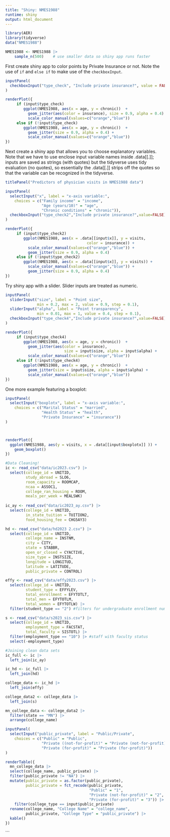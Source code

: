 ```yaml
---
title: "Shiny: NMES1988"
runtime: shiny
output: html_document
---
```


```r
library(AER)
library(tidyverse)
data("NMES1988")

NMES1988 <- NMES1988 |>
    sample_n(500)    # use smaller data so shiny app runs faster
```


First create shiny app to color points by Private Insurance or not.  Note the use of `if` and `else if` to make use of the `checkboxInput`.

```r
inputPanel(
  checkboxInput("type_check", "Include private insurance?", value = FALSE)
)

renderPlot({
     if (input$type_check) 
        ggplot(NMES1988, aes(x = age, y = chronic))  + 
          geom_jitter(aes(color = insurance), size = 0.9, alpha = 0.4) +
          scale_color_manual(values=c("orange","blue"))
     else if (!input$type_check)      
        ggplot(NMES1988, aes(x = age, y = chronic))  + 
          geom_jitter(size = 0.9, alpha = 0.4) +
          scale_color_manual(values=c("orange","blue"))
})
```

Next create a shiny app that allows you to choose explanatory variables.  Note that we have to use enclose input variable names inside .data[[.]]; inputs are saved as strings (with quotes) but the tidyverse uses tidy evaluation (no quotes), so essentially the .data[[.]] strips off the quotes so that the variable can be recognized in the tidyverse.

```r
titlePanel("Predictors of physician visits in NMES1988 data")

inputPanel(
  selectInput("x", label = "x-axis variable:",
    choices = c("Family income" = "income",
                "Age (years/10)" = "age",
                "Chronic conditions" = "chronic")),
  checkboxInput("type_check2","Include private insurance?",value=FALSE)
)

renderPlot({
     if (input$type_check2) 
        ggplot(NMES1988, aes(x = .data[[input$x]], y = visits, 
                                    color = insurance)) +   
          scale_color_manual(values=c("orange","blue")) + 
          geom_jitter(size = 0.9, alpha = 0.4) 
     else if (!input$type_check2)      
        ggplot(NMES1988, aes(x = .data[[input$x]], y = visits)) +   
          scale_color_manual(values=c("orange","blue")) + 
          geom_jitter(size = 0.9, alpha = 0.4)
})
```

Try shiny app with a slider.  Slider inputs are treated as numeric.

```r
inputPanel(
  sliderInput("size", label = "Point size",
              min = 0.2, max = 2, value = 0.9, step = 0.1),
  sliderInput("alpha", label = "Point transparency",
              min = 0.01, max = 1, value = 0.4, step = 0.1),
  checkboxInput("type_check4","Include private insurance?",value=FALSE)
)

renderPlot({
     if (input$type_check4) 
        ggplot(NMES1988, aes(x = age, y = chronic))  + 
          geom_jitter(aes(color = insurance), 
                          size = input$size, alpha = input$alpha) +
          scale_color_manual(values=c("orange","blue"))
     else if (!input$type_check4)      
        ggplot(NMES1988, aes(x = age, y = chronic))  + 
          geom_jitter(size = input$size, alpha = input$alpha) +
          scale_color_manual(values=c("orange","blue"))
})

```


One more example featuring a boxplot:

```r
inputPanel(
  selectInput("boxplotx", label = "x-axis variable:",
    choices = c("Marital Status" = "married",
                "Health Status" = "health",
                "Private Insurance" = "insurance"))
)



renderPlot({
  ggplot(NMES1988, aes(y = visits, x = .data[[input$boxplotx]] )) + 
    geom_boxplot()
})
```


```r
#Data Cleaning!
ic <- read_csv("data/ic2023.csv") |>
  select(college_id = UNITID, 
         study_abroad = SLO6, 
         room_capacity = ROOMCAP, 
         ncaa = ASSOC1, 
         college_ran_housing = ROOM, 
         meals_per_week = MEALSWK) 
  
ic_ay <- read_csv("data/ic2023_ay.csv") |>
  select(college_id = UNITID,
         in_state_tuition = TUITION2,
         food_housing_fee = CHG5AY3) 

hd <- read_csv("data/hd2023 2.csv") |>
  select(college_id = UNITID,
         college_name = INSTNM,
         city = CITY,
         state = STABBR,
         open_or_closed = CYACTIVE,
         size_type = INSTSIZE,
         longitude = LONGITUD,
         latitude = LATITUDE,
         public_private = CONTROL)

effy <- read_csv("data/effy2023.csv") |> 
  select(college_id = UNITID,
         student_type = EFFYLEV,
         total_enrollment = EFYTOTLT,
         total_men = EFYTOTLM,
         total_women = EFYTOTLW) |>
  filter(student_type == "2") #filters for undergraduate enrollment numbers 

s <- read_csv("data/s2023_sis.csv") |>
  select(college_id = UNITID,
         employment_type = FACSTAT, 
         total_faculty = SISTOTL) |>
  filter(employment_type == "10") |> #staff with faculty status
  select(-employment_type)
```

```r
#Joining clean data sets
ic_full <- ic |>
  left_join(ic_ay)  

ic_hd <- ic_full |>
  left_join(hd)

college_data <- ic_hd |>
  left_join(effy)

college_data2 <- college_data |>
  left_join(s)

mn_college_data <- college_data2 |>
  filter(state == "MN") |>
  arrange(college_name)
```

```r
inputPanel(
  selectInput("public_private", label = "Public/Private",
    choices = c("Public" = "Public",
                "Private ((not-for-profit)" = "Private (not-for-profit)", 
                "Private (for-profit)" = "Private (for-profit)"))
)

renderTable({
  mn_college_data |>
  select(college_name, public_private) |>
  filter(public_private != "NA") |>
  mutate(public_private = as.factor(public_private),
         public_private = fct_recode(public_private,
                                     "Public" = "1",
                                     "Private (not-for-profit)" = "2",
                                     "Private (for-profit)" = "3")) |>
    filter(college_type == input$public_private)
  rename(college_name, "College Name" = "college_name",
         public_private, "College Type" = "public_private") |>
  kable()
})

```

 
```